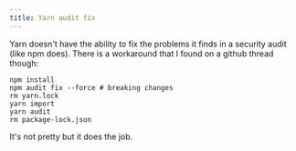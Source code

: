 ```yaml
---
title: Yarn audit fix
---
```

Yarn doesn't have the ability to fix the problems it finds in a security audit (like npm does). There is a workaround that I found on a github thread though:  

```
npm install
npm audit fix --force # breaking changes
rm yarn.lock
yarn import
yarn audit
rm package-lock.json
```

It's not pretty but it does the job.  

